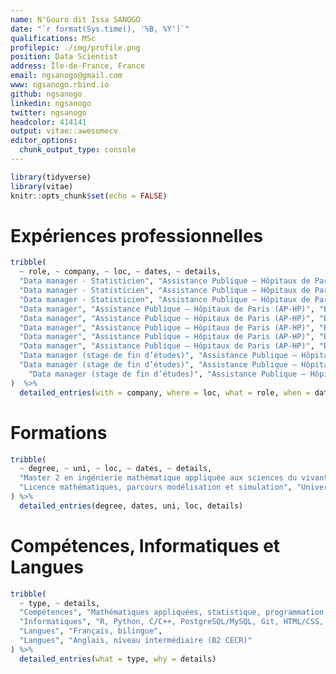 ```yaml
---
name: N'Gouro dit Issa SANOGO
date: "`r format(Sys.time(), '%B, %Y')`"
qualifications: MSc
profilepic: ./img/profile.png
position: Data Scientist
address: Île-de-France, France
email: ngsanogo@gmail.com
www: ngsanogo.rbind.io
github: ngsanogo
linkedin: ngsanogo
twitter: ngsanogo
headcolor: 414141
output: vitae::awesomecv
editor_options: 
  chunk_output_type: console
---
```


```r
library(tidyverse)
library(vitae)
knitr::opts_chunk$set(echo = FALSE)
```

# Expériences professionnelles

```r
tribble(
  ~ role, ~ company, ~ loc, ~ dates, ~ details,
  "Data manager - Statisticien", "Assistance Publique – Hôpitaux de Paris (AP-HP)", "Boulogne-Billancourt, France", "Avril 2019 - Auj.", "Toutes mes missions de data manager",
  "Data manager - Statisticien", "Assistance Publique – Hôpitaux de Paris (AP-HP)", "Boulogne-Billancourt, France", "Avril 2019 - Auj.", "Rédaction de plan d'analyse statistique",
  "Data manager - Statisticien", "Assistance Publique – Hôpitaux de Paris (AP-HP)", "Boulogne-Billancourt, France", "Avril 2019 - Auj.", "Analyse statistique",
  "Data manager", "Assistance Publique – Hôpitaux de Paris (AP-HP)", "Boulogne-Billancourt, France", "Sept. 2017 - Auj.", "Création d'eCRF",
  "Data manager", "Assistance Publique – Hôpitaux de Paris (AP-HP)", "Boulogne-Billancourt, France", "Sept. 2017 - Auj.", "Développement d'algorithme de contrôle de cohérence en R",
  "Data manager", "Assistance Publique – Hôpitaux de Paris (AP-HP)", "Boulogne-Billancourt, France", "Sept. 2017 - Auj.", "Développement de packages R",
  "Data manager", "Assistance Publique – Hôpitaux de Paris (AP-HP)", "Boulogne-Billancourt, France", "Sept. 2017 - Auj.", "Développement d'application en Shiny",
  "Data manager", "Assistance Publique – Hôpitaux de Paris (AP-HP)", "Boulogne-Billancourt, France", "Sept. 2017 - Auj.", "Reporting en Sweave (R + LaTeX)",
  "Data manager (stage de fin d’études)", "Assistance Publique – Hôpitaux de Paris (AP-HP)", "Boulogne-Billancourt, France", "Févr. 2017 - Août 2017", "Création d'eCRF",
  "Data manager (stage de fin d’études)", "Assistance Publique – Hôpitaux de Paris (AP-HP)", "Boulogne-Billancourt, France", "Févr. 2017 - Août 2017", "Développement d'algorithme de contrôle de cohérence en R",
    "Data manager (stage de fin d’études)", "Assistance Publique – Hôpitaux de Paris (AP-HP)", "Boulogne-Billancourt, France", "Févr. 2017 - Août 2017", "Reporting en Sweave (R + LaTeX)"
)  %>% 
  detailed_entries(with = company, where = loc, what = role, when = dates, why = details)
```

# Formations

```r
tribble(
  ~ degree, ~ uni, ~ loc, ~ dates, ~ details,
  "Master 2 en ingénierie mathématique appliquée aux sciences du vivant", "Université Paris Descartes", "Paris, France", "Sept. 2016 - Sept. 2017", "Mathématiques appliquées, Biostatistique, Base de données, Receuil de données, Programmation",
  "Licence mathématiques, parcours modélisation et simulation", "Université Paris Descartes", "Paris, France", "Sept. 2014 - Sept. 2015", "Mathématiques, Probabilité, Statistique"
) %>% 
  detailed_entries(degree, dates, uni, loc, details)
```

# Compétences, Informatiques et Langues

```r
tribble(
  ~ type, ~ details,
  "Compétences", "Mathématiques appliquées, statistique, programmation, data management, receuil de données.",
  "Informatiques", "R, Python, C/C++, PostgreSQL/MySQL, Git, HTML/CSS, LaTeX, Limesurvey, RedCap, Linux",
  "Langues", "Français, bilingue",
  "Langues", "Anglais, niveau intermédiaire (B2 CECR)"
) %>%
  detailed_entries(what = type, why = details)
```
